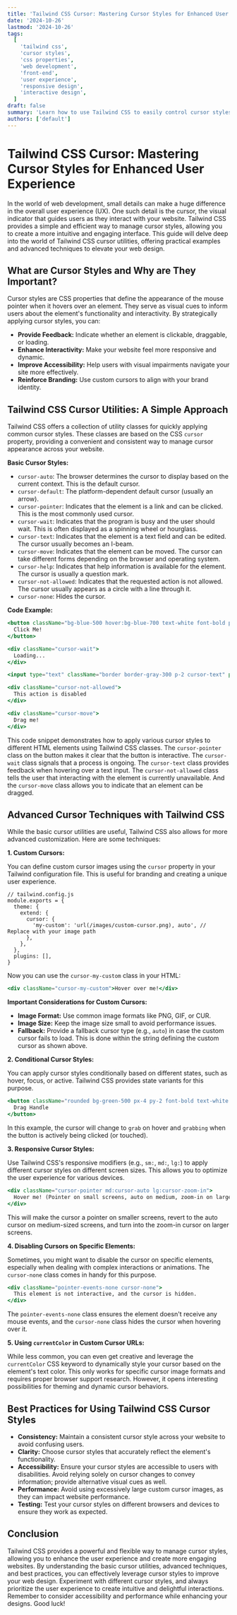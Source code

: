 ```yaml
---
title: 'Tailwind CSS Cursor: Mastering Cursor Styles for Enhanced User Experience'
date: '2024-10-26'
lastmod: '2024-10-26'
tags:
  [
    'tailwind css',
    'cursor styles',
    'css properties',
    'web development',
    'front-end',
    'user experience',
    'responsive design',
    'interactive design',
  ]
draft: false
summary: 'Learn how to use Tailwind CSS to easily control cursor styles for a better user experience. Explore various cursor types, responsiveness, and advanced techniques for interactive web design.'
authors: ['default']
---
```


# Tailwind CSS Cursor: Mastering Cursor Styles for Enhanced User Experience

In the world of web development, small details can make a huge difference in the overall user experience (UX). One such detail is the cursor, the visual indicator that guides users as they interact with your website. Tailwind CSS provides a simple and efficient way to manage cursor styles, allowing you to create a more intuitive and engaging interface. This guide will delve deep into the world of Tailwind CSS cursor utilities, offering practical examples and advanced techniques to elevate your web design.

## What are Cursor Styles and Why are They Important?

Cursor styles are CSS properties that define the appearance of the mouse pointer when it hovers over an element. They serve as visual cues to inform users about the element's functionality and interactivity. By strategically applying cursor styles, you can:

- **Provide Feedback:** Indicate whether an element is clickable, draggable, or loading.
- **Enhance Interactivity:** Make your website feel more responsive and dynamic.
- **Improve Accessibility:** Help users with visual impairments navigate your site more effectively.
- **Reinforce Branding:** Use custom cursors to align with your brand identity.

## Tailwind CSS Cursor Utilities: A Simple Approach

Tailwind CSS offers a collection of utility classes for quickly applying common cursor styles. These classes are based on the CSS `cursor` property, providing a convenient and consistent way to manage cursor appearance across your website.

**Basic Cursor Styles:**

- `cursor-auto`: The browser determines the cursor to display based on the current context. This is the default cursor.
- `cursor-default`: The platform-dependent default cursor (usually an arrow).
- `cursor-pointer`: Indicates that the element is a link and can be clicked. This is the most commonly used cursor.
- `cursor-wait`: Indicates that the program is busy and the user should wait. This is often displayed as a spinning wheel or hourglass.
- `cursor-text`: Indicates that the element is a text field and can be edited. The cursor usually becomes an I-beam.
- `cursor-move`: Indicates that the element can be moved. The cursor can take different forms depending on the browser and operating system.
- `cursor-help`: Indicates that help information is available for the element. The cursor is usually a question mark.
- `cursor-not-allowed`: Indicates that the requested action is not allowed. The cursor usually appears as a circle with a line through it.
- `cursor-none`: Hides the cursor.

**Code Example:**

```jsx
<button className="bg-blue-500 hover:bg-blue-700 text-white font-bold py-2 px-4 rounded cursor-pointer">
  Click Me!
</button>

<div className="cursor-wait">
  Loading...
</div>

<input type="text" className="border border-gray-300 p-2 cursor-text" placeholder="Enter text here" />

<div className="cursor-not-allowed">
  This action is disabled
</div>

<div className="cursor-move">
  Drag me!
</div>
```

This code snippet demonstrates how to apply various cursor styles to different HTML elements using Tailwind CSS classes. The `cursor-pointer` class on the button makes it clear that the button is interactive. The `cursor-wait` class signals that a process is ongoing. The `cursor-text` class provides feedback when hovering over a text input. The `cursor-not-allowed` class tells the user that interacting with the element is currently unavailable. And the `cursor-move` class allows you to indicate that an element can be dragged.

## Advanced Cursor Techniques with Tailwind CSS

While the basic cursor utilities are useful, Tailwind CSS also allows for more advanced customization. Here are some techniques:

**1. Custom Cursors:**

You can define custom cursor images using the `cursor` property in your Tailwind configuration file. This is useful for branding and creating a unique user experience.

```plaintext
// tailwind.config.js
module.exports = {
  theme: {
    extend: {
      cursor: {
        'my-custom': 'url(/images/custom-cursor.png), auto', // Replace with your image path
      },
    },
  },
  plugins: [],
}
```

Now you can use the `cursor-my-custom` class in your HTML:

```jsx
<div className="cursor-my-custom">Hover over me!</div>
```

**Important Considerations for Custom Cursors:**

- **Image Format:** Use common image formats like PNG, GIF, or CUR.
- **Image Size:** Keep the image size small to avoid performance issues.
- **Fallback:** Provide a fallback cursor type (e.g., `auto`) in case the custom cursor fails to load. This is done within the string defining the custom cursor as shown above.

**2. Conditional Cursor Styles:**

You can apply cursor styles conditionally based on different states, such as hover, focus, or active. Tailwind CSS provides state variants for this purpose.

```jsx
<button className="rounded bg-green-500 px-4 py-2 font-bold text-white hover:cursor-grab hover:bg-green-700 active:cursor-grabbing">
  Drag Handle
</button>
```

In this example, the cursor will change to `grab` on hover and `grabbing` when the button is actively being clicked (or touched).

**3. Responsive Cursor Styles:**

Use Tailwind CSS's responsive modifiers (e.g., `sm:`, `md:`, `lg:`) to apply different cursor styles on different screen sizes. This allows you to optimize the user experience for various devices.

```jsx
<div className="cursor-pointer md:cursor-auto lg:cursor-zoom-in">
  Hover me! (Pointer on small screens, auto on medium, zoom-in on large)
</div>
```

This will make the cursor a pointer on smaller screens, revert to the auto cursor on medium-sized screens, and turn into the zoom-in cursor on larger screens.

**4. Disabling Cursors on Specific Elements:**

Sometimes, you might want to disable the cursor on specific elements, especially when dealing with complex interactions or animations. The `cursor-none` class comes in handy for this purpose.

```jsx
<div className="pointer-events-none cursor-none">
  This element is not interactive, and the cursor is hidden.
</div>
```

The `pointer-events-none` class ensures the element doesn't receive any mouse events, and the `cursor-none` class hides the cursor when hovering over it.

**5. Using `currentColor` in Custom Cursor URLs:**

While less common, you can even get creative and leverage the `currentColor` CSS keyword to dynamically style your cursor based on the element's text color. This only works for specific cursor image formats and requires proper browser support research. However, it opens interesting possibilities for theming and dynamic cursor behaviors.

## Best Practices for Using Tailwind CSS Cursor Styles

- **Consistency:** Maintain a consistent cursor style across your website to avoid confusing users.
- **Clarity:** Choose cursor styles that accurately reflect the element's functionality.
- **Accessibility:** Ensure your cursor styles are accessible to users with disabilities. Avoid relying solely on cursor changes to convey information; provide alternative visual cues as well.
- **Performance:** Avoid using excessively large custom cursor images, as they can impact website performance.
- **Testing:** Test your cursor styles on different browsers and devices to ensure they work as expected.

## Conclusion

Tailwind CSS provides a powerful and flexible way to manage cursor styles, allowing you to enhance the user experience and create more engaging websites. By understanding the basic cursor utilities, advanced techniques, and best practices, you can effectively leverage cursor styles to improve your web design. Experiment with different cursor styles, and always prioritize the user experience to create intuitive and delightful interactions. Remember to consider accessibility and performance while enhancing your designs. Good luck!
